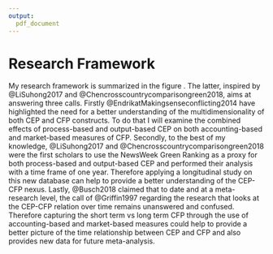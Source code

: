 ```yaml
---
output:
  pdf_document
---
```


# Research Framework

My research framework is summarized in the figure \ref{ResearchFramework}. The latter, inspired by @LiSuhong2017 and @Chencrosscountrycomparisongreen2018, aims at answering three calls. Firstly @EndrikatMakingsenseconflicting2014 have highlighted the need for a better understanding of the multidimensionality of both CEP and CFP constructs. To do that I will examine the combined effects of process-based and output-based CEP on both accounting-based and market-based measures of CFP. Secondly, to the best of my knowledge, @LiSuhong2017 and @Chencrosscountrycomparisongreen2018 were the first scholars to use the NewsWeek Green Ranking as a proxy for both process-based and output-based CEP and performed their analysis with a time frame of one year. Therefore applying a longitudinal study on this new database can help to provide a better understanding of the CEP-CFP nexus. Lastly, @Busch2018 claimed that to date and at a meta-research level, the call of @Griffin1997 regarding the research that looks at the CEP-CFP relation over time remains unanswered and confused. Therefore capturing the short term vs long term CFP through the use of accounting-based and market-based measures could help to provide a better picture of the time relationship between CEP and CFP and also provides new data for future meta-analysis.


\begin{figure}[!b]
\centering
\includegraphics{figures/ResearchFramework.jpg}
\caption{Research Framework}
\label{ResearchFramework}
\end{figure}



